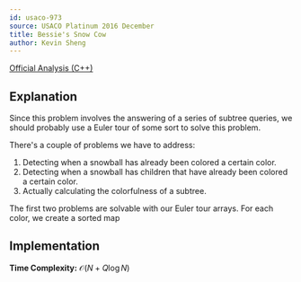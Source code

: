 ```yaml
---
id: usaco-973
source: USACO Platinum 2016 December
title: Bessie's Snow Cow
author: Kevin Sheng
---
```


[Official Analysis (C++)](http://usaco.org/current/data/sol_snowcow_platinum_dec19.html)

## Explanation

Since this problem involves the answering of a series of subtree queries, we should probably
use a Euler tour of some sort to solve this problem.

There's a couple of problems we have to address:
1. Detecting when a snowball has already been colored a certain color.
2. Detecting when a snowball has children that have already been colored a certain color.
3. Actually calculating the colorfulness of a subtree.

The first two problems are solvable with our Euler tour arrays.
For each color, we create a sorted map

## Implementation

**Time Complexity:** $\mathcal{O}(N+Q\log N)$

<LanguageSection>
<CPPSection>

```cpp
```

</CPPSection>
<JavaSection>

```java
```

</JavaSection>
</LanguageSection>
